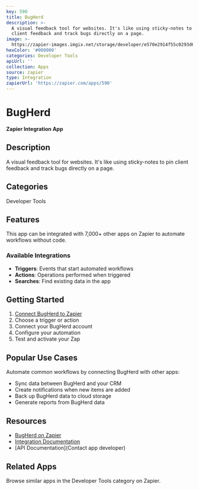 ```yaml
---
key: 590
title: BugHerd
description: >-
  A visual feedback tool for websites. It's like using sticky-notes to pin
  client feedback and track bugs directly on a page.
image: >-
  https://zapier-images.imgix.net/storage/developer/e570e2914f55c0293d6eee1e7bd7e6ab.png?auto=format%2Ccompress&ixlib=python-3.0.0&q=50
hexColor: '#000000'
categories: Developer Tools
apiUrl: ''
collection: Apps
source: zapier
type: Integration
zapierUrl: 'https://zapier.com/apps/590'
---
```

# BugHerd

**Zapier Integration App**

## Description

A visual feedback tool for websites. It's like using sticky-notes to pin client feedback and track bugs directly on a page.

## Categories

Developer Tools

## Features

This app can be integrated with 7,000+ other apps on Zapier to automate workflows without code.

### Available Integrations

- **Triggers**: Events that start automated workflows
- **Actions**: Operations performed when triggered
- **Searches**: Find existing data in the app

## Getting Started

1. [Connect BugHerd to Zapier](https://zapier.com/apps/590)
2. Choose a trigger or action
3. Connect your BugHerd account
4. Configure your automation
5. Test and activate your Zap

## Popular Use Cases

Automate common workflows by connecting BugHerd with other apps:

- Sync data between BugHerd and your CRM
- Create notifications when new items are added
- Back up BugHerd data to cloud storage
- Generate reports from BugHerd data

## Resources

- [BugHerd on Zapier](https://zapier.com/apps/590)
- [Integration Documentation](https://zapier.com/apps/590/integrations)
- [API Documentation](Contact app developer)

## Related Apps

Browse similar apps in the Developer Tools category on Zapier.
